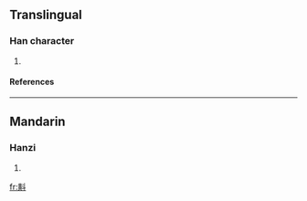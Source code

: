 ==Translingual==
===Han character===
{{Han char|rn=68|rad=斗|as=12|sn=16|four=4480<sub>0</sub>|canj=廿金卜十 (TCYJ)}}
# {{defn|Han|sort=斗12}}
====References====
{{Han ref|kx=0478.280|dkj=13528|dj=0837.180|hdz=32256.070|uh=65A2|ud=26018|bh=E9B2|bd=59826}}

----
==Mandarin==
===Hanzi===
{{cmn-hanzi|pin=[[tǒu]] (tou3), [[zhú]] (zhu2)|wg=t'ou<sup>3</sup>, chu<sup>2</sup>}}
# {{defn|Mandarin}}

[[fr:斢]]